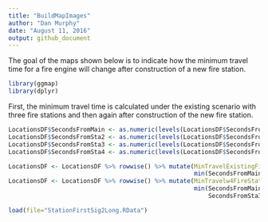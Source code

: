 ```yaml
---
title: "BuildMapImages"
author: "Dan Murphy"
date: "August 11, 2016"
output: github_document
---
```


The goal of the maps shown below is to indicate how the  minimum travel time for a fire engine will change after construction of a new fire station.  

```r
library(ggmap)
library(dplyr)
```

First, the minimum travel time is calculated under the existing scenario with three fire stations and then again after construction of the new fire station.  

```r

LocationsDF$SecondsFromMain <- as.numeric(levels(LocationsDF$SecondsFromMain))[LocationsDF$SecondsFromMain]
LocationsDF$SecondsFromSta2 <- as.numeric(levels(LocationsDF$SecondsFromSta2))[LocationsDF$SecondsFromSta2]
LocationsDF$SecondsFromSta3 <- as.numeric(levels(LocationsDF$SecondsFromSta3))[LocationsDF$SecondsFromSta3]
LocationsDF$SecondsFromSta4 <- as.numeric(levels(LocationsDF$SecondsFromSta4))[LocationsDF$SecondsFromSta4]

LocationsDF <- LocationsDF %>% rowwise() %>% mutate(MinTravelExistingFireStations= 
                                                    min(SecondsFromMain,SecondsFromSta2,SecondsFromSta3))
LocationsDF <- LocationsDF %>% rowwise() %>% mutate(MinTravelw4FireStations = 
                                                    min(SecondsFromMain,SecondsFromSta2,
                                                        SecondsFromSta3,SecondsFromSta4))
```

```r
load(file="StationFirstSig2Long.RData")

```

